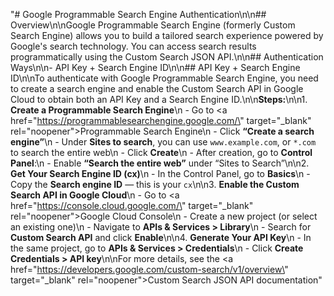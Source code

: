 "# Google Programmable Search Engine Authentication\n\n## Overview\n\nGoogle Programmable Search Engine (formerly Custom Search Engine) allows you to build a tailored search experience powered by Google's search technology. You can access search results programmatically using the Custom Search JSON API.\n\n## Authentication Ways\n\n- API Key + Search Engine ID\n\n## API Key + Search Engine ID\n\nTo authenticate with Google Programmable Search Engine, you need to create a search engine and enable the Custom Search API in Google Cloud to obtain both an API Key and a Search Engine ID.\n\n**Steps:**\n\n1. **Create a Programmable Search Engine**\n    - Go to <a href=\"https://programmablesearchengine.google.com/\" target=\"_blank\" rel=\"noopener\"><span>Programmable Search Engine</span></a>\n    - Click **“Create a search engine”**\n    - Under **Sites to search**, you can use `www.example.com`, or `*.com` to search the entire web\n    - Click **Create**\n    - After creation, go to **Control Panel**:\n        - Enable **“Search the entire web”** under “Sites to Search”\n\n2. **Get Your Search Engine ID (cx)**\n    - In the Control Panel, go to **Basics**\n    - Copy the **Search engine ID** — this is your `cx`\n\n3. **Enable the Custom Search API in Google Cloud**\n    - Go to <a href=\"https://console.cloud.google.com/\" target=\"_blank\" rel=\"noopener\"><span>Google Cloud Console</span></a>\n    - Create a new project (or select an existing one)\n    - Navigate to **APIs & Services > Library**\n    - Search for **Custom Search API** and click **Enable**\n\n4. **Generate Your API Key**\n    - In the same project, go to **APIs & Services > Credentials**\n    - Click **Create Credentials > API key**\n\nFor more details, see the <a href=\"https://developers.google.com/custom-search/v1/overview\" target=\"_blank\" rel=\"noopener\"><span>Custom Search JSON API documentation</span></a>"